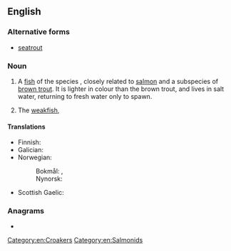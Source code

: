 {{also|seatrout}}
==English==

===Alternative forms===
* [[seatrout]]

===Noun===
{{en-noun|s|sea trout}}

# A [[fish]] of the species {{taxlink|Salmo trutta morpha trutta|morph|noshow=1|ver=161006}}, closely related to [[salmon]] and a subspecies of [[brown trout]]. It is lighter in colour than the brown trout, and lives in salt water, returning to fresh water only to spawn.
# {{lb|en|US}} The [[weakfish]], {{taxlink|Cynoscion regalis|species|noshow=1}}

====Translations====
{{trans-top|''Salmo trutta'' morpha ''trutta''}}
* Finnish: {{t+|fi|meritaimen}}
* Galician: {{t|gl|reo|m}}
* Norwegian:
*: Bokmål: {{t|nb|sjøørret|m}}, {{t|nb|sjøaure|m}}
*: Nynorsk: {{t+|nn|sjøaure|m}}
{{trans-mid}}
* Scottish Gaelic: {{t|gd|gealag|f}}
{{trans-bottom}}

===Anagrams===
* {{anagrams|en|a=aeorsttu|outrates|outstare|torteaus}}

[[Category:en:Croakers]]
[[Category:en:Salmonids]]